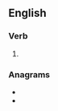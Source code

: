 ==English==

===Verb===
{{head|en|verb form}}

# {{en-past of|eclipse}}

===Anagrams===
* {{l|en|pedicels}}
* {{l|en|pedicles}}